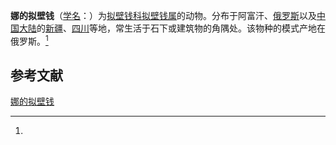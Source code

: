 {{Speciesbox
| name = 娜的拟壁钱
| status = 
| status_system = 
| image = 
| genus = Oecobius
| species = nadiae
| authority = (Spassky, 1936)<ref name='id12897'>{{cite web| url =http://www.bioinfo.cn/db05/BjdwSpecies.php?action=view&id=12897| title =娜的拟壁钱| work =《中国动物物种编目数据库》| publisher =中国科学院微生物研究所| author =中国科学院动物研究所| accessdate =2009-04-28| deadurl =yes| archiveurl =https://web.archive.org/web/20160305022104/http://www.bioinfo.cn/db05/BjdwSpecies.php?action=view&id=12897| archivedate =2016-03-05}}</ref>
}}

'''娜的拟壁钱'''（[[学名|学名]]：{{lang|la|''Oecobius nadiae''}}）为[[拟壁钱科|拟壁钱科]][[拟壁钱属|拟壁钱属]]的动物。分布于阿富汗、[[俄罗斯|俄罗斯]]以及[[中国大陆|中国大陆]]的[[新疆|新疆]]、[[四川|四川]]等地，常生活于石下或建筑物的角隅处。该物种的模式产地在俄罗斯。<ref name='id12897'/>

== 参考文献 ==
{{reflist}}

{{Wikispecies|Oecobius nadiae}}
{{Taxonbar|from=Q5518611}}

[[Category:拟壁钱属|娜的拟壁钱]]


{{蜘蛛小作品}}